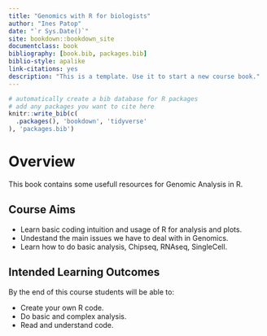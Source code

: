 ```yaml
--- 
title: "Genomics with R for biologists"
author: "Ines Patop"
date: "`r Sys.Date()`"
site: bookdown::bookdown_site
documentclass: book
bibliography: [book.bib, packages.bib]
biblio-style: apalike
link-citations: yes
description: "This is a template. Use it to start a new course book."
---
```


```r
# automatically create a bib database for R packages
# add any packages you want to cite here
knitr::write_bib(c(
  .packages(), 'bookdown', 'tidyverse'
), 'packages.bib')

```


# Overview {-}

This book contains some usefull resources for Genomic Analysis in R.

## Course Aims

* Learn basic coding intuition and usage of R for analysis and plots.
* Undestand the main issues we have to deal with in Genomics.
* Learn how to do basic analysis, Chipseq, RNAseq, SingleCell.

## Intended Learning Outcomes

By the end of this course students will be able to:

* Create your own R code.
* Do basic and complex analysis.
* Read and understand code.

